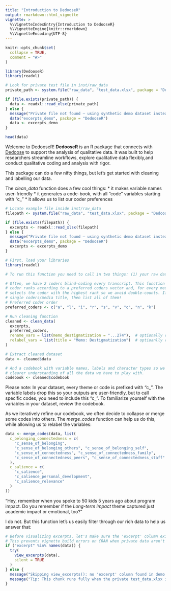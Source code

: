 ```yaml
---
title: "Introduction to DedooseR"
output: rmarkdown::html_vignette
vignette: >
  %\VignetteIndexEntry{Introduction to DedooseR}
  %\VignetteEngine{knitr::rmarkdown}
  %\VignetteEncoding{UTF-8}
---
```


```r
knitr::opts_chunk$set(
  collapse = TRUE,
  comment = "#>"
)
```


```r
library(DedooseR)
library(readxl)

# Look for private test file in inst/raw_data
private_path <- system.file("raw_data", "test_data.xlsx", package = "DedooseR")

if (file.exists(private_path)) {
  data <- readxl::read_xlsx(private_path)
} else {
  message("Private file not found — using synthetic demo dataset instead.")
  data("excerpts_demo", package = "DedooseR")
  data <- excerpts_demo
}

head(data)
```

Welcome to DedooseR! **DedooseR** is an R package that connects with 
[Dedoose](https://www.dedoose.com/) to support the analysis of qualitative data.
It was built to help researchers streamline workflows, explore qualitative data 
flexibly,and conduct qualitative coding and analysis with rigor. 

This package can do a few nifty things, but let's get started with cleaning and 
labelling our data. 

The *clean_data* function does a few cool things:
* it makes variable names user-friendly
* it generates a code-book, with all "code" variables starting with "c_"
* it allows us to list our coder preferences

```r
# Locate example file inside inst/raw_data
filepath <- system.file("raw_data", "test_data.xlsx", package = "DedooseR")

if (file.exists(filepath)) {
  excerpts <- readxl::read_xlsx(filepath)
} else {
  message("Private file not found — using synthetic demo dataset instead.")
  data("excerpts_demo", package = "DedooseR")
  excerpts <- excerpts_demo
}

# First, load your libraries
library(readxl)

# To run this function you need to call in two things: (1) your raw data and (2) your coder preferences

# Often, we have 2 coders blind-coding every transcript. This function assigns 
# coder ranks according to a preferred coders vector and, for every media title, 
# selects the coder with the highest rank so we avoid double-counts. If you have 
# single coders/media title, then list all of them!
# Preferred coder order
preferred_coders <- c("a", "l", "i", "r", "s", "v", "c", "n", "k")

# Run cleaning function
cleaned <- clean_data(
  excerpts,
  preferred_coders,
  rename_vars = list(memo_destigmatization = "...274"),  # optionally rename variables
  relabel_vars = list(title = "Memo: Destigmatization")  # optioanlly relabel variables
)

# Extract cleaned dataset
data <- cleaned$data

# And a codebook with variable names, labels and character types so we have a
# clearer understanding of all the data we have to play with. 
codebook <- cleaned$codebook

```

Please note: In your dataset, every theme or code is prefixed with "c_". The variable labels 
drop this so your outputs are user-friendly, but to call specific codes, you need to include this "c_".
To familiarize yourself with the variables in your dataset, review the codebook.

As we iteratively refine our codebook, we often decide to collapse or merge
some codes into others. The *merge_codes* function can help us do this, while 
allowing us to relabel the variables:

```r
data <- merge_codes(data, list(
  c_belonging_connectedness = c(
    "c_sense_of_belonging",
    "c_sense_of_belonging_others", "c_sense_of_belonging_self",
    "c_sense_of_connectedness", "c_sense_of_connectedness_family",
    "c_sense_of_connectedness_peers", "c_sense_of_connectedness_staff"
  ),
  c_salience = c(
    "c_salience",
    "c_salience_personal_development",
    "c_salience_relevance"
  )
))
```

"Hey, remember when you spoke to 50 kids 5 years ago about program impact. 
Do you remember if the *Long-term impact* theme captured just academic 
impact or emotional, too?"

I do not. But this function let's us easily filter through our rich data to
help us answer that:

```r
# Before visualizing excerpts, let's make sure the 'excerpt' column exists.
# This prevents vignette build errors on CRAN when private data aren't shipped.
if ("excerpt" %in% names(data)) {
  try(
    view_excerpts(data),
    silent = TRUE
  )
} else {
  message("Skipping view_excerpts(): no 'excerpt' column found in demo data.")
  message("Tip: This chunk runs fully when the private test_data.xlsx is available.")
}
```
